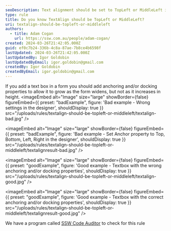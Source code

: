 ```yaml
---
seoDescription: Text alignment should be set to TopLeft or MiddleLeft in forms to allow text boxes to grow horizontally but not vertically.
type: rule
title: Do you know TextAlign should be TopLeft or MiddleLeft?
uri: textalign-should-be-topleft-or-middleleft
authors:
  - title: Adam Cogan
    url: https://ssw.com.au/people/adam-cogan/
created: 2024-03-26T21:42:05.000Z
guid: ef0c7b24-336b-4c8a-87ae-7b8ce4b6598f
lastUpdated: 2024-03-26T21:42:05.000Z
lastUpdatedBy: Igor Goldobin
lastUpdatedByEmail: igor.goldobin@gmail.com
createdBy: Igor Goldobin
createdByEmail: igor.goldobin@gmail.com
---
```


If you add a text box in a form you should add anchoring and/or docking properties to allow it to grow as the form widens, but not as it increases in height.
<imageEmbed
  alt="Image"
  size="large"
  showBorder={false}
  figureEmbed={{
    preset: "badExample",
    figure: 'Bad example - Wrong settings in the designer',
    shouldDisplay: true
  }}
  src="/uploads/rules/textalign-should-be-topleft-or-middleleft/textalign-bad.jpg"
/>

<imageEmbed
  alt="Image"
  size="large"
  showBorder={false}
  figureEmbed={{
    preset: "badExample",
    figure: 'Bad example - Set Anchor property to Top, Bottom, Left, Right in the designer',
    shouldDisplay: true
  }}
  src="/uploads/rules/textalign-should-be-topleft-or-middleleft/textalignresult-bad.jpg"
/>

<imageEmbed
  alt="Image"
  size="large"
  showBorder={false}
  figureEmbed={{
    preset: "goodExample",
    figure: 'Good example - Textbox with the wrong anchoring and/or docking properties',
    shouldDisplay: true
  }}
  src="/uploads/rules/textalign-should-be-topleft-or-middleleft/textalign-good.jpg"
/>

<imageEmbed
  alt="Image"
  size="large"
  showBorder={false}
  figureEmbed={{
    preset: "goodExample",
    figure: 'Good example - Textbox with the correct anchoring and/or docking properties',
    shouldDisplay: true
  }}
  src="/uploads/rules/textalign-should-be-topleft-or-middleleft/textalignresult-good.jpg"
/>

We have a program called [SSW Code Auditor](http://www.ssw.com.au/ssw/CodeAuditor/) to check for this rule
